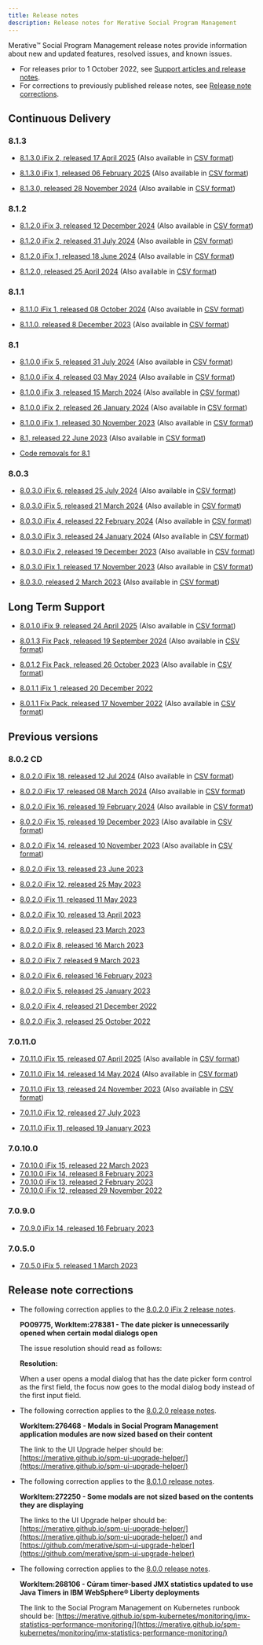 ```yaml
---
title: Release notes
description: Release notes for Merative Social Program Management 
---
```


Merative™ Social Program Management release notes provide information about new and updated features, resolved issues, and known issues.

- For releases prior to 1 October 2022, see [Support articles and release notes](https://www.merative.com/support/spm/support-articles).
- For corrections to previously published release notes, see [Release note corrections](#release-note-corrections).

## Continuous Delivery

### 8.1.3

- [8.1.3.0 iFix 2, released 17 April 2025](/pdf/releasenotes/curam8130iFix2.pdf) (Also available in [CSV format](/csv/ReleaseNotes_8.1.3.0_iFix2.csv))

- [8.1.3.0 iFix 1, released 06 February 2025](/pdf/releasenotes/curam8130iFix1.pdf) (Also available in [CSV format](/csv/ReleaseNotes_8.1.3.0_iFix1.csv))

- [8.1.3.0, released 28 November 2024](/pdf/releasenotes/curam813.pdf) (Also available in [CSV format](/csv/ReleaseNotes_8.1.3.0.csv))

### 8.1.2

- [8.1.2.0 iFix 3, released 12 December 2024](/pdf/releasenotes/curam8120iFix3.pdf) (Also available in [CSV format](/csv/ReleaseNotes_8.1.2.0_iFix3.csv))

- [8.1.2.0 iFix 2, released 31 July 2024](/pdf/releasenotes/curam8120iFix2.pdf) (Also available in [CSV format](/csv/ReleaseNotes_8.1.2.0_iFix2.csv))

- [8.1.2.0 iFix 1, released 18 June 2024](/pdf/releasenotes/curam8120iFix1.pdf) (Also available in [CSV format](/csv/ReleaseNotes_8.1.2.0_iFix1.csv))

- [8.1.2.0, released 25 April 2024](/pdf/releasenotes/curam812.pdf) (Also available in [CSV format](/csv/ReleaseNotes_8.1.2.0.csv))

### 8.1.1

- [8.1.1.0 iFix 1, released 08 October 2024](/pdf/releasenotes/curam8110iFix1.pdf) (Also available in [CSV format](/csv/ReleaseNotes_8.1.1.0_iFix1.csv))

- [8.1.1.0, released 8 December 2023](/pdf/releasenotes/curam811.pdf) (Also available in [CSV format](/csv/ReleaseNotes_8.1.1.0.csv))

### 8.1

- [8.1.0.0 iFix 5, released 31 July 2024](/pdf/releasenotes/curam8100iFix5.pdf)  (Also available in [CSV format](/csv/ReleaseNotes_8.1.0.0_iFix5.csv))

- [8.1.0.0 iFix 4, released 03 May 2024](/pdf/releasenotes/curam8100iFix4.pdf)  (Also available in [CSV format](/csv/ReleaseNotes_8.1.0.0_iFix4.csv))

- [8.1.0.0 iFix 3, released 15 March 2024](/pdf/releasenotes/curam8100iFix3.pdf)  (Also available in [CSV format](/csv/ReleaseNotes_8.1.0.0_iFix3.csv))

- [8.1.0.0 iFix 2, released 26 January 2024](/pdf/releasenotes/curam8100iFix2.pdf)  (Also available in [CSV format](/csv/ReleaseNotes_8.1.0.0_iFix2.csv))

- [8.1.0.0 iFix 1, released 30 November 2023](/pdf/releasenotes/curam8100iFix1.pdf)  (Also available in [CSV format](/csv/ReleaseNotes_8.1.0.0_iFix1.csv))

- [8.1, released 22 June 2023](/pdf/releasenotes/spm8100.pdf) (Also available in [CSV format](/csv/ReleaseNotes_8.1.0.0.csv))

- [Code removals for 8.1](/pdf/releasenotes/SPM_CodeRemovals_810.pdf)

### 8.0.3

- [8.0.3.0 iFix 6, released 25 July 2024](/pdf/releasenotes/curam8030iFix6.pdf) (Also available in [CSV format](/csv/ReleaseNotes_8.0.3.0_iFix6.csv))

- [8.0.3.0 iFix 5, released 21 March 2024](/pdf/releasenotes/curam8030iFix5.pdf) (Also available in [CSV format](/csv/ReleaseNotes_8.0.3.0_iFix5.csv))

- [8.0.3.0 iFix 4, released 22 February 2024](/pdf/releasenotes/curam8030iFix4.pdf) (Also available in [CSV format](/csv/ReleaseNotes_8.0.3.0_iFix4.csv))

- [8.0.3.0 iFix 3, released 24 January 2024](/pdf/releasenotes/curam8030iFix3.pdf) (Also available in [CSV format](/csv/ReleaseNotes_8.0.3.0_iFix3.csv))

- [8.0.3.0 iFix 2, released 19 December 2023](/pdf/releasenotes/curam8030iFix2.pdf) (Also available in [CSV format](/csv/ReleaseNotes_8.0.3.0_iFix2.csv))

- [8.0.3.0 iFix 1, released 17 November 2023](/pdf/releasenotes/curam8030iFix1.pdf) (Also available in [CSV format](/csv/ReleaseNotes_8.0.3.0_iFix1.csv))

- [8.0.3.0, released 2 March 2023](/pdf/releasenotes/spm8030.pdf) (Also available in [CSV format](/csv/ReleaseNotes_8.0.3.0.csv))

## Long Term Support

- [8.0.1.0 iFix 9, released 24 April 2025](/pdf/releasenotes/curam8010iFix9.pdf) (Also available in [CSV format](/csv/ReleaseNotes_8.0.1.0_iFix9.csv))

- [8.0.1.3 Fix Pack, released 19 September 2024](/pdf/releasenotes/curam8013.pdf) (Also available in [CSV format](/csv/ReleaseNotes_8.0.1.3.csv))

- [8.0.1.2 Fix Pack, released 26 October 2023](/pdf/releasenotes/curam8012.pdf) (Also available in [CSV format](/csv/ReleaseNotes_8.0.1.2.csv))

- [8.0.1.1 iFix 1, released 20 December 2022](/pdf/releasenotes/spm8011iFix1.pdf)

- [8.0.1.1 Fix Pack, released 17 November 2022](/pdf/releasenotes/spm8011.pdf) (Also available in [CSV format](/csv/ReleaseNotes_8.0.1.1.csv))

<!--- [8.0.1.1 iFix 1, Released 20 December 2022 (HTML-TEST)](/8011_iFix1.html)-->

## Previous versions

### 8.0.2 CD

- [8.0.2.0 iFix 18, released 12 Jul 2024](/pdf/releasenotes/curam8020iFix18.pdf) (Also available in [CSV format](/csv/ReleaseNotes_8.0.2.0_iFix18.csv))

- [8.0.2.0 iFix 17, released 08 March 2024](/pdf/releasenotes/curam8020iFix17.pdf) (Also available in [CSV format](/csv/ReleaseNotes_8.0.2.0_iFix17.csv))

- [8.0.2.0 iFix 16, released 19 February 2024](/pdf/releasenotes/curam8020iFix16.pdf) (Also available in [CSV format](/csv/ReleaseNotes_8.0.2.0_iFix16.csv))

- [8.0.2.0 iFix 15, released 19 December 2023](/pdf/releasenotes/curam8020iFix15.pdf) (Also available in [CSV format](/csv/ReleaseNotes_8.0.2.0_iFix15.csv))

- [8.0.2.0 iFix 14, released 10 November 2023](/pdf/releasenotes/curam8020iFix14.pdf) (Also available in [CSV format](/csv/ReleaseNotes_8.0.2.0_iFix14.csv))

- [8.0.2.0 iFix 13, released 23 June 2023](/pdf/releasenotes/spm8020iFix13.pdf)

- [8.0.2.0 iFix 12, released 25 May 2023](/pdf/releasenotes/spm8020iFix12.pdf)

- [8.0.2.0 iFix 11, released 11 May 2023](/pdf/releasenotes/spm8020iFix11.pdf)

- [8.0.2.0 iFix 10, released 13 April 2023](/pdf/releasenotes/spm8020iFix10.pdf)

- [8.0.2.0 iFix 9, released 23 March 2023](/pdf/releasenotes/spm8020iFix9.pdf)

- [8.0.2.0 iFix 8, released 16 March 2023](/pdf/releasenotes/spm8020iFix8.pdf)

- [8.0.2.0 iFix 7, released 9 March 2023](/pdf/releasenotes/spm8020iFix7.pdf)

- [8.0.2.0 iFix 6, released 16 February 2023](/pdf/releasenotes/spm8020iFix6.pdf)

- [8.0.2.0 iFix 5, released 25 January 2023](/pdf/releasenotes/spm8020iFix5.pdf)

- [8.0.2.0 iFix 4, released 21 December 2022](/pdf/releasenotes/spm8020iFix4.pdf)

- [8.0.2.0 iFix 3, released 25 October 2022](/pdf/releasenotes/spm8020ifix3.pdf)

### 7.0.11.0

- [7.0.11.0 iFix 15, released 07 April 2025](/pdf/releasenotes/curam70110iFix15.pdf) (Also available in [CSV format](/csv/ReleaseNotes_7.0.11.0_iFix15.csv))

- [7.0.11.0 iFix 14, released 14 May 2024](/pdf/releasenotes/curam70110iFix14.pdf) (Also available in [CSV format](/csv/ReleaseNotes_7.0.11.0_iFix14.csv))

- [7.0.11.0 iFix 13, released 24 November 2023](/pdf/releasenotes/curam70110iFix13.pdf) (Also available in [CSV format](/csv/ReleaseNotes_7.0.11.0_iFix13.csv))

- [7.0.11.0 iFix 12, released 27 July 2023](/pdf/releasenotes/spm70110ifix12.pdf)

- [7.0.11.0 iFix 11, released 19 January 2023](/pdf/releasenotes/spm70110ifix11.pdf)


### 7.0.10.0

- [7.0.10.0 iFix 15, released 22 March 2023](/pdf/releasenotes/spm70100ifix15.pdf)
- [7.0.10.0 iFix 14, released 8 February 2023](/pdf/releasenotes/spm70100ifix14.pdf)
- [7.0.10.0 iFix 13, released 2 February 2023](/pdf/releasenotes/spm70100ifix13.pdf)
- [7.0.10.0 iFix 12, released 29 November 2022](/pdf/releasenotes/spm70100ifix12.pdf)

### 7.0.9.0

- [7.0.9.0 iFix 14, released 16 February 2023](/pdf/releasenotes/spm7090ifix14.pdf)

### 7.0.5.0

- [7.0.5.0 iFix 5, released 1 March 2023](/pdf/releasenotes/spm7050ifix5.pdf)

## Release note corrections

- The following correction applies to the [8.0.2.0 iFix 2 release notes](https://www.ibm.com/support/pages/node/6614713).

  **PO09775, WorkItem:278381 - The date picker is unnecessarily opened when certain modal dialogs open**

  The issue resolution should read as follows:

    **Resolution:**

    When a user opens a modal dialog that has the date picker form control as the first field, the focus now goes to the modal dialog body instead of the first input field.

- The following correction applies to the [8.0.2.0 release notes](https://www.ibm.com/support/pages/node/6583491).

  **WorkItem:276468 - Modals in Social Program Management application modules are now sized based on their content**

  The link to the UI Upgrade helper should be: [https://merative.github.io/spm-ui-upgrade-helper/](https://merative.github.io/spm-ui-upgrade-helper/)

- The following correction applies to the [8.0.1.0 release notes](https://www.ibm.com/support/pages/node/6516652).

  **WorkItem:272250 - Some modals are not sized based on the contents they are displaying**

  The links to the UI Upgrade helper should be: [https://merative.github.io/spm-ui-upgrade-helper/](https://merative.github.io/spm-ui-upgrade-helper/) and [https://github.com/merative/spm-ui-upgrade-helper](https://github.com/merative/spm-ui-upgrade-helper)
  
- The following correction applies to the [8.0.0 release notes](https://www.ibm.com/support/pages/node/6471277).

  **WorkItem:268106 - Cúram timer-based JMX statistics updated to use Java Timers in IBM WebSphere® Liberty deployments**

  The link to the Social Program Management on Kubernetes runbook should be: [https://merative.github.io/spm-kubernetes/monitoring/jmx-statistics-performance-monitoring/](https://merative.github.io/spm-kubernetes/monitoring/jmx-statistics-performance-monitoring/)

<!--<Row className="resource-card-group">

<Column colMd={4} colLg={4} noGutterSm>
<ResourceCard
    title="8.0.2.0 iFix3"
    subTitle="Release"
    actionIcon="arrowRight"
    href="/spm/release-notes/releases/8010">

</ResourceCard>
</Column>
</Row>-->
